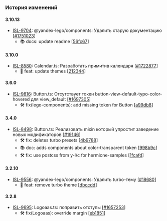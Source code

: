 ### История изменений

#### 3.10.13
- [ISL-9704](https://st.yandex-team.ru/ISL-9704): @yandex-lego/components: Удалить старую документацию [[#1751023](https://a.yandex-team.ru/review/1751023)]
  - 📚 docs: update readme [[56fc67](https://github.yandex-team.ru/search-interfaces/frontend/commit/56fc67984ff681c3ade222be6c306d95b556dc46)]


#### 3.10.0
- [ISL-8580](https://st.yandex-team.ru/ISL-8580): Calendar.ts: Разработать примитив календаря [[#1722877](https://a.yandex-team.ru/review/1722877)]
  - 🚀 feat: update themes [[212344](https://github.yandex-team.ru/search-interfaces/frontend/commit/212344516b28cd3efde5d381e452dfc08625c3fe)]


#### 3.6.0
- [ISL-9816](https://st.yandex-team.ru/ISL-9816): Button.ts: Отсутствует токен button-view-default-typo-color-hovered для view_default [[#1697305](https://a.yandex-team.ru/review/1697305)]
  - 🛠 fix(lego-components): add missing token for Button [[a99db8](https://github.yandex-team.ru/search-interfaces/frontend/commit/a99db815879023e1d3c8e0bf25b875c8ec02b383)]


#### 3.4.0
- [ISL-8498](https://st.yandex-team.ru/ISL-8498): Button.ts: Реализовать mixin который упростит заведение новых модификаторов [[#19146](https://github.yandex-team.ru/search-interfaces/frontend/pull/19146)]
  - 🛠 fix: deletes turbo presets [[4b9788](https://github.yandex-team.ru/search-interfaces/frontend/commit/4b9788e0d1774f03d40e084313dbec738b57e129)]
  - 📚 doc: adds components about color-transparent token [[998b9c](https://github.yandex-team.ru/search-interfaces/frontend/commit/998b9c9c509d7a41de05296e14eb882f42ba162b)]
  - 🛠 fix: use postcss from y-l/c for hermione-samples [[1fcafd](https://github.yandex-team.ru/search-interfaces/frontend/commit/1fcafdc004052a093a2684ab0a80110d9cdfb92d)]


#### 3.2.10
- [ISL-9556](https://st.yandex-team.ru/ISL-9556): @yandex-lego/components: Удалить turbo-тему [[#18680](https://github.yandex-team.ru/search-interfaces/frontend/pull/18680)]
  - 🚀 feat: remove turbo theme [[dbccdd](https://github.yandex-team.ru/search-interfaces/frontend/commit/dbccdd6be012b8c96c5b487617a0ab0a3cd83698)]


#### 3.2.8
- [ISL-9695](https://st.yandex-team.ru/ISL-9695): Logoaas.ts: поправить отступы [[#1657253](https://a.yandex-team.ru/review/1657253)]
  - 🛠 fix(Logoaas): override margin [[eb1851](https://github.yandex-team.ru/search-interfaces/frontend/commit/eb1851fde9f1e8f31f30ba3595c1104882619e33)]
